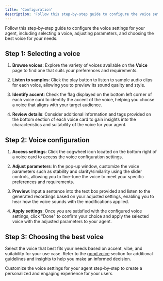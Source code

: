 ```yaml
---
title: 'Configuration'
description: 'Follow this step-by-step guide to configure the voice settings for your agent, including selecting a voice, adjusting parameters, and choosing the best voice for your needs.'
---
```


Follow this step-by-step guide to configure the voice settings for your agent, including selecting a voice, adjusting parameters,
and choosing the best voice for your needs.

## Step 1: Selecting a voice

1. **Browse voices**: Explore the variety of voices available on the **Voice** page to find one that suits your preferences and
 requirements.

2. **Listen to samples**: Click the play <Icon icon="play" iconType="solid" /> button to listen to sample audio clips for each voice, allowing you to preview its
sound quality and style.

3. **Identify accent**: Check the flag displayed on the bottom left corner of each voice card to identify the accent of the voice,
 helping you choose a voice that aligns with your target audience.

4. **Review details**: Consider additional information and tags provided on the bottom section of each voice card to gain
insights into the characteristics and suitability of the voice for your agent.

## Step 2: Voice configuration

1. **Access settings**: Click the cogwheel icon located on the bottom right of a voice card to access the voice configuration
settings.

2. **Adjust parameters**: In the pop-up window, customize the voice parameters such as stability and clarity/similarity using
the slider controls, allowing you to fine-tune the voice to meet your specific preferences and requirements.

3. **Preview**: Input a sentence into the text box provided and listen to the generated recordings based on your adjusted settings,
 enabling you to hear how the voice sounds with the modifications applied.

4. **Apply settings**: Once you are satisfied with the configured voice settings, click "Done" to confirm your choice and apply
the selected voice with the adjusted parameters to your agent.

## Step 3: Choosing the best voice

Select the voice that best fits your needs based on accent, vibe, and suitability for your use case. Refer to the [good voice](./what-is-good-voice)
section for additional guidelines and insights to help you make an informed decision.

Customize the voice settings for your agent step-by-step to create a personalized and engaging experience for your users.
